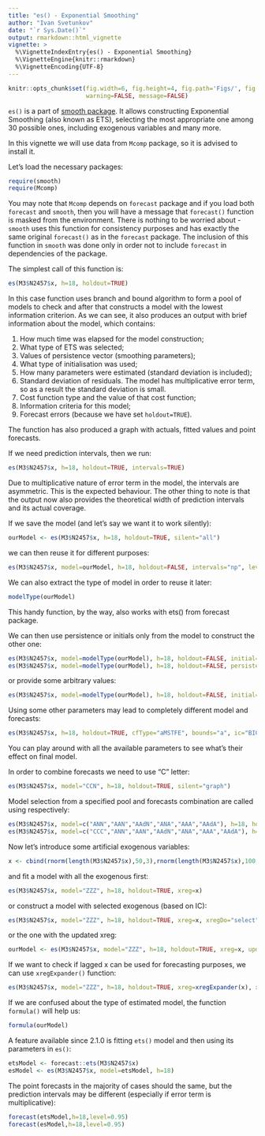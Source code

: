 ```yaml
---
title: "es() - Exponential Smoothing"
author: "Ivan Svetunkov"
date: "`r Sys.Date()`"
output: rmarkdown::html_vignette
vignette: >
  %\VignetteIndexEntry{es() - Exponential Smoothing}
  %\VignetteEngine{knitr::rmarkdown}
  %\VignetteEncoding{UTF-8}
---
```


```r
knitr::opts_chunk$set(fig.width=6, fig.height=4, fig.path='Figs/', fig.show='hold',
                      warning=FALSE, message=FALSE)
```

`es()` is a part of [smooth package](smooth.html). It allows constructing Exponential Smoothing (also known as ETS), selecting the most appropriate one among 30 possible ones, including exogenous variables and many more.

In this vignette we will use data from `Mcomp` package, so it is advised to install it.

Let's load the necessary packages:
```r
require(smooth)
require(Mcomp)
```

You may note that `Mcomp` depends on `forecast` package and if you load both `forecast` and `smooth`, then you will have a message that `forecast()` function is masked from the environment. There is nothing to be worried about - `smooth` uses this function for consistency purposes and has exactly the same original `forecast()` as in the `forecast` package. The inclusion of this function in `smooth` was done only in order not to include `forecast` in dependencies of the package.

The simplest call of this function is:

```r
es(M3$N2457$x, h=18, holdout=TRUE)
```

In this case function uses branch and bound algorithm to form a pool of models to check and after that constructs a model with the lowest information criterion. As we can see, it also produces an output with brief information about the model, which contains:

1. How much time was elapsed for the model construction;
2. What type of ETS was selected;
3. Values of persistence vector (smoothing parameters);
4. What type of initialisation was used;
5. How many parameters were estimated (standard deviation is included);
6. Standard deviation of residuals. The model has multiplicative error term, so as a result the standard deviation is small.
7. Cost function type and the value of that cost function;
8. Information criteria for this model;
9. Forecast errors (because we have set `holdout=TRUE`).

The function has also produced a graph with actuals, fitted values and point forecasts.

If we need prediction intervals, then we run:
```r
es(M3$N2457$x, h=18, holdout=TRUE, intervals=TRUE)
```

Due to multiplicative nature of error term in the model, the intervals are asymmetric. This is the expected behaviour. The other thing to note is that the output now also provides the theoretical width of prediction intervals and its actual coverage.

If we save the model (and let's say we want it to work silently):
```r
ourModel <- es(M3$N2457$x, h=18, holdout=TRUE, silent="all")
```

we can then reuse it for different purposes:
```r
es(M3$N2457$x, model=ourModel, h=18, holdout=FALSE, intervals="np", level=0.93)
```

We can also extract the type of model in order to reuse it later:
```r
modelType(ourModel)
```
This handy function, by the way, also works with ets() from forecast package.

We can then use persistence or initials only from the model to construct the other one:
```r
es(M3$N2457$x, model=modelType(ourModel), h=18, holdout=FALSE, initial=ourModel$initial, silent="graph")
es(M3$N2457$x, model=modelType(ourModel), h=18, holdout=FALSE, persistence=ourModel$persistence, silent="graph")
```
or provide some arbitrary values:
```r
es(M3$N2457$x, model=modelType(ourModel), h=18, holdout=FALSE, initial=1500, silent="graph")
```

Using some other parameters may lead to completely different model and forecasts:
```r
es(M3$N2457$x, h=18, holdout=TRUE, cfType="aMSTFE", bounds="a", ic="BIC", intervals=TRUE)
```

You can play around with all the available parameters to see what's their effect on final model.

In order to combine forecasts we need to use "C" letter:
```r
es(M3$N2457$x, model="CCN", h=18, holdout=TRUE, silent="graph")
```

Model selection from a specified pool and forecasts combination are called using respectively:
```r
es(M3$N2457$x, model=c("ANN","AAN","AAdN","ANA","AAA","AAdA"), h=18, holdout=TRUE, silent="graph")
es(M3$N2457$x, model=c("CCC","ANN","AAN","AAdN","ANA","AAA","AAdA"), h=18, holdout=TRUE, silent="graph")
```

Now let's introduce some artificial exogenous variables:
```r
x <- cbind(rnorm(length(M3$N2457$x),50,3),rnorm(length(M3$N2457$x),100,7))
```

and fit a model with all the exogenous first:
```r
es(M3$N2457$x, model="ZZZ", h=18, holdout=TRUE, xreg=x)
```

or construct a model with selected exogenous (based on IC):
```r
es(M3$N2457$x, model="ZZZ", h=18, holdout=TRUE, xreg=x, xregDo="select")
```

or the one with the updated xreg:
```r
ourModel <- es(M3$N2457$x, model="ZZZ", h=18, holdout=TRUE, xreg=x, updateX=TRUE)
```

If we want to check if lagged x can be used for forecasting purposes, we can use `xregExpander()` function:
```r
es(M3$N2457$x, model="ZZZ", h=18, holdout=TRUE, xreg=xregExpander(x), xregDo="select")
```

If we are confused about the type of estimated model, the function `formula()` will help us:
```r
formula(ourModel)
```

A feature available since 2.1.0 is fitting `ets()` model and then using its parameters in `es()`:
```r
etsModel <- forecast::ets(M3$N2457$x)
esModel <- es(M3$N2457$x, model=etsModel, h=18)
```
The point forecasts in the majority of cases should the same, but the prediction intervals may be different (especially if error term is multiplicative):
```r
forecast(etsModel,h=18,level=0.95)
forecast(esModel,h=18,level=0.95)
```
